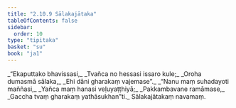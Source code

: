 ```yaml
---
title: "2.10.9 Sālakajātaka"
tableOfContents: false
sidebar:
  order: 10
type: "tipitaka"
basket: "su"
book: "ja1"
---
```



<DynamicBreadcrumb />

<Division number="198" book="ja1">

<Paragraph number="659" type="verses" book="ja1">
_“Ekaputtako bhavissasi,_  
_Tvañca no hessasi issaro kule;_  
_Oroha dumasmā sālaka,_  
_Ehi dāni gharakaṃ vajemase”._  

</Paragraph>

</Division>
<Division number="199" book="ja1">

<Paragraph number="660" type="verses" book="ja1">
_“Nanu maṃ suhadayoti maññasi,_  
_Yañca maṃ hanasi veḷuyaṭṭhiyā;_  
_Pakkambavane ramāmase,_  
_Gaccha tvaṃ gharakaṃ yathāsukhan”ti._  


</Paragraph>
</Division>

<Paragraph number="661" type="center" book="ja1">
Sālakajātakaṃ navamaṃ.
</Paragraph>